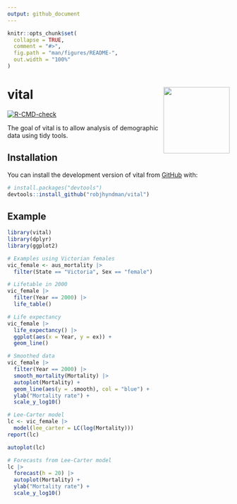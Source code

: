 ```yaml
---
output: github_document
---
```


<!-- README.md is generated from README.Rmd. Please edit that file -->

```r
knitr::opts_chunk$set(
  collapse = TRUE,
  comment = "#>",
  fig.path = "man/figures/README-",
  out.width = "100%"
)
```

# vital  <img src="man/figures/vital-hex.png" align="right" width = 150 />

<!-- badges: start -->
[![R-CMD-check](https://github.com/robjhyndman/vital/actions/workflows/R-CMD-check.yaml/badge.svg)](https://github.com/robjhyndman/vital/actions/workflows/R-CMD-check.yaml)
<!-- badges: end -->

The goal of vital is to allow analysis of demographic data using tidy tools.

## Installation

You can install the development version of vital from [GitHub](https://github.com/) with:

``` r
# install.packages("devtools")
devtools::install_github("robjhyndman/vital")
```
## Example


```r
library(vital)
library(dplyr)
library(ggplot2)

# Examples using Victorian females
vic_female <- aus_mortality |>
  filter(State == "Victoria", Sex == "female")

# Lifetable in 2000
vic_female |> 
  filter(Year == 2000) |>
  life_table()

# Life expectancy
vic_female |> 
  life_expectancy() |> 
  ggplot(aes(x = Year, y = ex)) +
  geom_line()

# Smoothed data
vic_female |> 
  filter(Year == 2000) |> 
  smooth_mortality(Mortality) |>
  autoplot(Mortality) +
  geom_line(aes(y = .smooth), col = "blue") +
  ylab("Mortality rate") +
  scale_y_log10()

# Lee-Carter model
lc <- vic_female |>
  model(lee_carter = LC(log(Mortality)))
report(lc)

autoplot(lc)

# Forecasts from Lee-Carter model
lc |>
  forecast(h = 20) |>
  autoplot(Mortality) +
  ylab("Mortality rate") +
  scale_y_log10()
```

